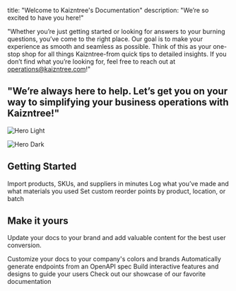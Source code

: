 title: "Welcome to Kaizntree's Documentation"
description: "We’re so excited to have you here!"

"Whether you’re just getting started or looking for answers to your burning questions, you’ve come to the right place. Our goal is to make your experience as smooth and seamless as possible. Think of this as your one-stop shop for all things Kaizntree-from quick tips to detailed insights. If you don’t find what you’re looking for, feel free to reach out at operations@kaizntree.com!"

"We’re always here to help. Let’s get you on your way to simplifying your business operations with Kaizntree!"
---
<img
  className="block dark:hidden"
  src="/images/hero-light.png"
  alt="Hero Light"
/>

<img
  className="hidden dark:block"
  src="/images/Kaizntree_White_Logo.webp"
  alt="Hero Dark"
  title={true}
/>

## Getting Started

<CardGroup cols={3}>
  <Card title="Uploading Data" icon="upload" href="https://mintlify.com/docs/uploading_data">
    Import products, SKUs, and suppliers in minutes
  </Card>
  <Card title="Recording a Build Order" icon="calendar-lines-pen" href="https://mintlify.com/docs/build_order">
    Log what you’ve made and what materials you used
  </Card>
  <Card title="Setting Low Stock Alerts" icon="alarm-exclamation" href="https://mintlify.com/docs/stock_alert">
    Set custom reorder points by product, location, or batch
  </Card>
</CardGroup>

## Make it yours

Update your docs to your brand and add valuable content for the best user conversion.

<CardGroup cols={2}>
  <Card title="Customize Style" icon="palette" href="https://mintlify.com/docs/settings/global">
    Customize your docs to your company's colors and brands
  </Card>
  <Card title="Reference APIs" icon="code" href="https://mintlify.com/docs/api-playground/openapi">
    Automatically generate endpoints from an OpenAPI spec
  </Card>
  <Card title="Add Components" icon="screwdriver-wrench" href="https://mintlify.com/docs/content/components/accordions">
    Build interactive features and designs to guide your users
  </Card>
  <Card title="Get Inspiration" icon="stars" href="https://mintlify.com/customers">
    Check out our showcase of our favorite documentation
  </Card>
</CardGroup>